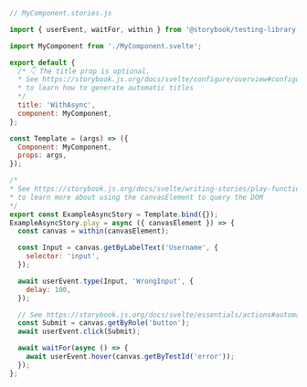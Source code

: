 ```js
// MyComponent.stories.js

import { userEvent, waitFor, within } from '@storybook/testing-library';

import MyComponent from './MyComponent.svelte';

export default {
  /* 👇 The title prop is optional.
  * See https://storybook.js.org/docs/svelte/configure/overview#configure-story-loading
  * to learn how to generate automatic titles
  */
  title: 'WithAsync',
  component: MyComponent,
};

const Template = (args) => ({
  Component: MyComponent,
  props: args,
});

/*
* See https://storybook.js.org/docs/svelte/writing-stories/play-function#working-with-the-canvas
* to learn more about using the canvasElement to query the DOM
*/
export const ExampleAsyncStory = Template.bind({});
ExampleAsyncStory.play = async ({ canvasElement }) => {
  const canvas = within(canvasElement);

  const Input = canvas.getByLabelText('Username', {
    selector: 'input',
  });

  await userEvent.type(Input, 'WrongInput', {
    delay: 100,
  });

  // See https://storybook.js.org/docs/svelte/essentials/actions#automatically-matching-args to learn how to setup logging in the Actions panel
  const Submit = canvas.getByRole('button');
  await userEvent.click(Submit);

  await waitFor(async () => {
    await userEvent.hover(canvas.getByTestId('error'));
  });
};
```